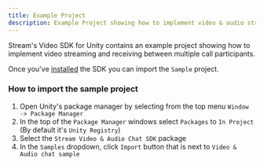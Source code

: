 ```yaml
---
title: Example Project
description: Example Project showing how to implement video & audio streaming and receiving between multiple call participants.
---
```


Stream's Video SDK for Unity contains an example project showing how to implement video streaming and receiving between multiple call participants.

Once you've [installed](../01-basics/02-installation.mdx) the SDK you can import the `Sample` project.

### How to import the sample project
1. Open Unity's package manager by selecting from the top menu `Window -> Package Manager`
2. In the top of the `Package Manager` windows select `Packages` to `In Project` (By default it's `Unity Registry`)
3. Select the `Stream Video & Audio Chat SDK` package
4. In the `Samples` dropdown, click `Import` button that is next to `Video & Audio chat sample`